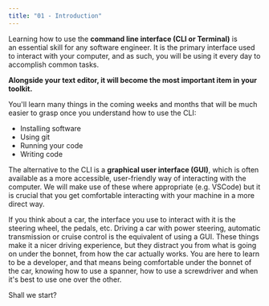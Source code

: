 ```yaml
---
title: "01 - Introduction"
---
```


Learning how to use the **command line interface (CLI or Terminal)** is an essential skill for any software engineer. It is the primary interface used to interact with your computer, and as such, you will be using it every day to accomplish common tasks.

**Alongside your text editor, it will become the most important item in your toolkit.**

You'll learn many things in the coming weeks and months that will be much easier to grasp once you understand how to use the CLI:

- Installing software
- Using git
- Running your code
- Writing code

The alternative to the CLI is a **graphical user interface (GUI)**, which is  often available as a more accessible, user-friendly way of interacting with the computer. We will make use of these where appropriate (e.g. VSCode) but it is crucial that you get comfortable interacting with your machine in a more direct way.

If you think about a car, the interface you use to interact with it is the steering wheel, the pedals, etc. Driving a car with power steering, automatic transmission or cruise control is the equivalent of using a GUI. These things make it a nicer driving experience, but they distract you from what is going on under the bonnet, from how the car actually works. You are here to learn to be a developer, and that means being comfortable under the bonnet of the car, knowing how to use a spanner, how to use a screwdriver and when it's best to use one over the other.

Shall we start?